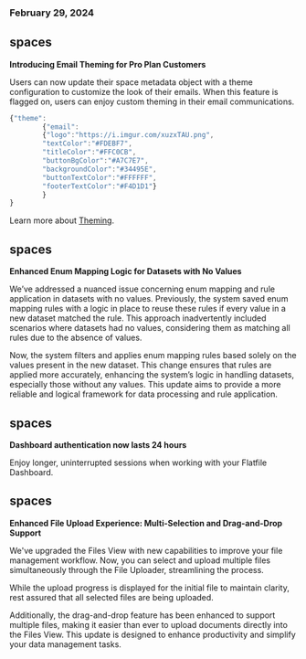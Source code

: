### February 29, 2024

## spaces

**Introducing Email Theming for Pro Plan Customers**

Users can now update their space metadata object with a theme configuration to customize the look of their emails. When this feature is flagged on, users can enjoy custom theming in their email communications.

```js
{"theme":
        {"email":
        {"logo":"https://i.imgur.com/xuzxTAU.png",
        "textColor":"#FDEBF7",
        "titleColor":"#FFC0CB",
        "buttonBgColor":"#A7C7E7",
        "backgroundColor":"#34495E",
        "buttonTextColor":"#FFFFFF",
        "footerTextColor":"#F4D1D1"}
        }
}
```

Learn more about [Theming](../guides/theming.mdx).

## spaces

**Enhanced Enum Mapping Logic for Datasets with No Values**

We’ve addressed a nuanced issue concerning enum mapping and rule application in datasets with no values. Previously, the system saved enum mapping rules with a logic in place to reuse these rules if every value in a new dataset matched the rule. This approach inadvertently included scenarios where datasets had no values, considering them as matching all rules due to the absence of values.

Now, the system filters and applies enum mapping rules based solely on the values present in the new dataset. This change ensures that rules are applied more accurately, enhancing the system’s logic in handling datasets, especially those without any values. This update aims to provide a more reliable and logical framework for data processing and rule application.

## spaces

**Dashboard authentication now lasts 24 hours**

Enjoy longer, uninterrupted sessions when working with your Flatfile Dashboard.

## spaces

**Enhanced File Upload Experience: Multi-Selection and Drag-and-Drop Support**

We've upgraded the Files View with new capabilities to improve your file management workflow. Now, you can select and upload multiple files simultaneously through the File Uploader, streamlining the process.

While the upload progress is displayed for the initial file to maintain clarity, rest assured that all selected files are being uploaded.

Additionally, the drag-and-drop feature has been enhanced to support multiple files, making it easier than ever to upload documents directly into the Files View. This update is designed to enhance productivity and simplify your data management tasks.
